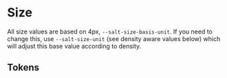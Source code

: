 
<Meta title="Theme/Foundations/Size" />

# Size

All size values are based on 4px, `--salt-size-basis-unit`. If you need to change this, use `--salt-size-unit` (see density aware values below) which will adjust this base value according to density.

## Tokens

<DocGrid>
  <SpacingBlock spacingVar="--salt-size-basis-unit" />
  <SpacingBlock spacingVar="--salt-size-border" />
  <SpacingBlock spacingVar="--salt-size-accent" />
  <SpacingBlock spacingVar="--salt-size-divider-strokeWidth" />
  <SpacingBlock spacingVar="--salt-size-sharktooth-height" />
  <SpacingBlock spacingVar="--salt-size-sharktooth-width" />
  <SpacingBlock spacingVar="--salt-size-unit" />
  <SpacingBlock spacingVar="--salt-size-detail" />
  <SpacingBlock spacingVar="--salt-size-base" />
  <SpacingBlock spacingVar="--salt-size-divider-height" />
  <SpacingBlock spacingVar="--salt-size-selection" />
  <SpacingBlock spacingVar="--salt-size-stackable" />
</DocGrid>

